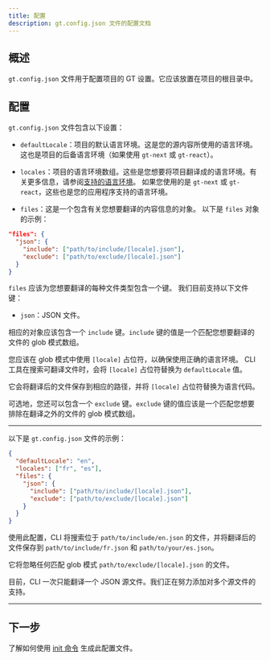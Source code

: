 ```yaml
---
title: 配置
description: gt.config.json 文件的配置文档
---
```


## 概述

`gt.config.json` 文件用于配置项目的 GT 设置。它应该放置在项目的根目录中。

## 配置

`gt.config.json` 文件包含以下设置：

- `defaultLocale`：项目的默认语言环境。这是您的源内容所使用的语言环境。这也是项目的后备语言环境（如果使用 `gt-next` 或 `gt-react`）。

- `locales`：项目的语言环境数组。这些是您想要将项目翻译成的语言环境。有关更多信息，请参阅[支持的语言环境](/docs/reference/supported-locales)。
如果您使用的是 `gt-next` 或 `gt-react`，这些也是您的应用程序支持的语言环境。

- `files`：这是一个包含有关您想要翻译的内容信息的对象。
以下是 `files` 对象的示例：

```json title="gt.config.json"
"files": {
  "json": {
    "include": ["path/to/include/[locale].json"],
    "exclude": ["path/to/exclude/[locale].json"]
  }
}
```

`files` 应该为您想要翻译的每种文件类型包含一个键。
我们目前支持以下文件键：

- `json`：JSON 文件。

相应的对象应该包含一个 `include` 键。`include` 键的值是一个匹配您想要翻译的文件的 glob 模式数组。

您应该在 glob 模式中使用 `[locale]` 占位符，以确保使用正确的语言环境。
CLI 工具在搜索可翻译文件时，会将 `[locale]` 占位符替换为 `defaultLocale` 值。

它会将翻译后的文件保存到相应的路径，并将 `[locale]` 占位符替换为语言代码。

可选地，您还可以包含一个 `exclude` 键。`exclude` 键的值应该是一个匹配您想要排除在翻译之外的文件的 glob 模式数组。

---

以下是 `gt.config.json` 文件的示例：

```json title="gt.config.json"
{
  "defaultLocale": "en",
  "locales": ["fr", "es"],
  "files": {
    "json": {
      "include": ["path/to/include/[locale].json"],
      "exclude": ["path/to/exclude/[locale].json"]
    }
  }
}
```

使用此配置，CLI 将搜索位于 `path/to/include/en.json` 的文件，并将翻译后的文件保存到 `path/to/include/fr.json` 和 `path/to/your/es.json`。

它将忽略任何匹配 glob 模式 `path/to/exclude/[locale].json` 的文件。

<Callout type="info">

目前，CLI 一次只能翻译一个 JSON 源文件。我们正在努力添加对多个源文件的支持。

</Callout>

---

## 下一步

了解如何使用 [init 命令](/docs/cli/init) 生成此配置文件。
